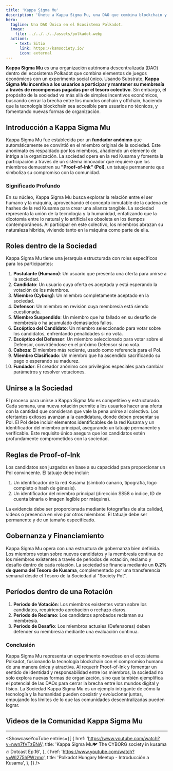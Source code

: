 ```yaml
---
title: 'Kappa Sigma Mu'
description: 'Únete a Kappa Sigma Mu, una DAO que combina blockchain y compromiso humano con una membresía única Proof-of-Ink en la red Kusama.'
hero:
  tagline: Una DAO Única en el Ecosistema Polkadot.
  image: 
    file: ../../../../assets/polkadot.webp
  actions:
    - text: Sitio
      link: https://ksmsociety.io/
      icon: external
---
```



**Kappa Sigma Mu** es una organización autónoma descentralizada (DAO) dentro del ecosistema Polkadot que combina elementos de juegos económicos con un experimento social único. Usando Substrate, **Kappa Sigma Mu incentiva a los usuarios a participar y mantener su membresía a través de recompensas pagadas por el tesoro colectivo**. Sin embargo, el propósito de la sociedad va más allá de simples incentivos económicos, buscando cerrar la brecha entre los mundos onchain y offchain, haciendo que la tecnología blockchain sea accesible para usuarios no técnicos, y fomentando nuevas formas de organización.

## Introducción a Kappa Sigma Mu
Kappa Sigma Mu fue establecida por un **fundador anónimo** que automáticamente se convirtió en el miembro original de la sociedad. Este anonimato es respaldado por los miembros, añadiendo un elemento de intriga a la organización. La sociedad opera en la red Kusama y fomenta la participación a través de un sistema innovador que requiere que los miembros demuestren su **"Proof-of-Ink" (PoI)**, un tatuaje permanente que simboliza su compromiso con la comunidad.

### Significado Profundo
En su núcleo, Kappa Sigma Mu busca explorar la relación entre el ser humano y la máquina, aprovechando el concepto inmutable de la cadena de hashes de la red Kusama para crear una alianza tangible. La sociedad representa la unión de la tecnología y la humanidad, enfatizando que la dicotomía entre lo natural y lo artificial es obsoleta en los tiempos contemporáneos. Al participar en este colectivo, los miembros abrazan su naturaleza híbrida, viviendo tanto en la máquina como parte de ella.

## Roles dentro de la Sociedad
Kappa Sigma Mu tiene una jerarquía estructurada con roles específicos para los participantes:
1. **Postulante (Humano)**: Un usuario que presenta una oferta para unirse a la sociedad.
2. **Candidato**: Un usuario cuya oferta es aceptada y está esperando la votación de los miembros.
3. **Miembro (Cyborg)**: Un miembro completamente aceptado en la sociedad.
4. **Defensor**: Un miembro en revisión cuya membresía está siendo cuestionada.
5. **Miembro Suspendido**: Un miembro que ha fallado en su desafío de membresía o ha acumulado demasiados fallos.
6. **Escéptico del Candidato**: Un miembro seleccionado para votar sobre los candidatos, enfrentando penalidades si no vota.
7. **Escéptico del Defensor**: Un miembro seleccionado para votar sobre el Defensor, convirtiéndose en el próximo Defensor si no vota.
8. **Cabeza**: El miembro más reciente, usado como referencia para el PoI.
9. **Miembro Clasificado**: Un miembro que ha ascendido sacrificando su pago o esperando su madurez.
10. **Fundador**: El creador anónimo con privilegios especiales para cambiar parámetros y resolver votaciones.

## Unirse a la Sociedad
El proceso para unirse a Kappa Sigma Mu es competitivo y estructurado. Cada semana, una nueva rotación permite a los usuarios hacer una oferta con la cantidad que consideran que vale la pena unirse al colectivo. Los ofertantes exitosos avanzan a la candidatura, donde deben presentar su PoI. El PoI debe incluir elementos identificables de la red Kusama y un identificador del miembro principal, asegurando un tatuaje permanente y verificable. Este requisito único asegura que los candidatos estén profundamente comprometidos con la sociedad.

## Reglas de Proof-of-Ink
Los candidatos son juzgados en base a su capacidad para proporcionar un PoI convincente. El tatuaje debe incluir:

1. Un identificador de la red Kusama (símbolo canario, tipografía, logo completo o hash de génesis).
2. Un identificador del miembro principal (dirección SS58 o índice, ID de cuenta binaria o imagen legible por máquina).

La evidencia debe ser proporcionada mediante fotografías de alta calidad, videos o presencia en vivo por otros miembros. El tatuaje debe ser permanente y de un tamaño especificado.

## Gobernanza y Financiamiento
Kappa Sigma Mu opera con una estructura de gobernanza bien definida. Los miembros votan sobre nuevos candidatos y la membresía continua de los miembros existentes a través de períodos de votación, reclamo y desafío dentro de cada rotación. La sociedad se financia mediante un **0.2% de quema del Tesoro de Kusama**, complementado por una transferencia semanal desde el Tesoro de la Sociedad al "Society Pot".

## Períodos dentro de una Rotación
1. **Período de Votación**: Los miembros existentes votan sobre los candidatos, requiriendo aprobación o rechazo claros.
2. **Período de Reclamo**: Los candidatos aprobados reclaman su membresía.
3. **Período de Desafío**: Los miembros actuales (Defensores) deben defender su membresía mediante una evaluación continua.

### Conclusión
Kappa Sigma Mu representa un experimento novedoso en el ecosistema Polkadot, fusionando la tecnología blockchain con el compromiso humano de una manera única y atractiva. Al requerir Proof-of-Ink y fomentar un sentido de identidad y responsabilidad entre los miembros, la sociedad no solo explora nuevas formas de organización, sino que también ejemplifica el potencial de las DAOs para cerrar la brecha entre los mundos digital y físico. La Sociedad Kappa Sigma Mu es un ejemplo intrigante de cómo la tecnología y la humanidad pueden coexistir y evolucionar juntas, empujando los límites de lo que las comunidades descentralizadas pueden lograr.

## Videos de la Comunidad Kappa Sigma Mu
------------
<ShowcaseYouTube
  entries={[
      {
      href: 'https://www.youtube.com/watch?v=nwn7fVTzENA',
      title: 'Kappa Sigma Mu🐦 The CYBORG society in kusama 🔥 Dotcast Ep.16',
          },
              {
      href: 'https://www.youtube.com/watch?v=WI275hPWzmo',
      title: 'Polkadot Hungary Meetup - Introducción a Kusama',
          },
  ]} />
